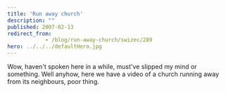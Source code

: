 ```yaml
---
title: 'Run away church'
description: ""
published: 2007-02-13
redirect_from: 
            - /blog/run-away-church/swizec/289
hero: ../../../defaultHero.jpg
---
```

Wow, haven&#x27;t spoken here in a while, must&#x27;ve slipped my mind or something. Well anyhow, here we have a video of a church running away from its neighbours, poor thing.
